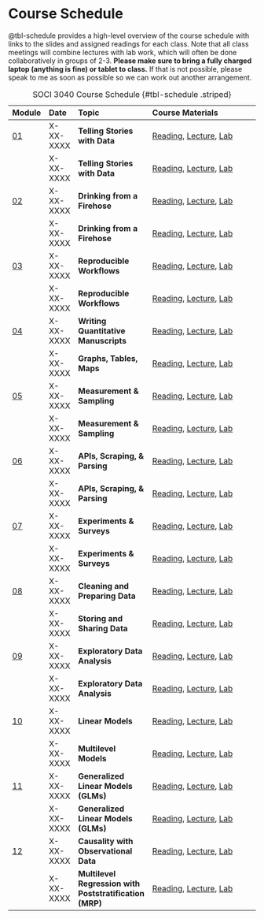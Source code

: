 # Course Schedule

@tbl-schedule provides a high-level overview of the course schedule with links to the slides and assigned readings for each class. Note that all class meetings will combine lectures with lab work, which will often be done collaboratively in groups of 2-3. **Please make sure to bring a fully charged laptop (anything is fine) or tablet to class.** If that is not possible, please speak to me as soon as possible so we can work out another arrangement.


| Module                       | Date      | Topic                                                   | Course Materials                                                                                                                                                |
|:-----------------------------|:----------|:--------------------------------------------------------|:----------------------------------------------------------------------------------------------------------------------------------------------------------------|
| [01](../pages/lecture-01.qmd) | X-XX-XXXX | **Telling Stories with Data**                           | [Reading](https://tellingstorieswithdata.com/01-introduction.html), [Lecture](../slides/deck-01.qmd), [Lab](../pages/lab-week-01/index.qmd)               |
|                              | X-XX-XXXX | **Telling Stories with Data**                           | [Reading](https://tellingstorieswithdata.com/01-introduction.html), [Lecture](../slides/deck-01.qmd), [Lab](../pages/lab-week-01/index.qmd)               |
| [02](../pages/lecture-02.qmd) | X-XX-XXXX | **Drinking from a Firehose**                            | [Reading](https://tellingstorieswithdata.com/02-drinking_from_a_fire_hose.html), [Lecture](../slides/deck-02.qmd), [Lab](../pages/lab-week-02/index.qmd)  |
|                              | X-XX-XXXX | **Drinking from a Firehose**                            | [Reading](https://tellingstorieswithdata.com/02-drinking_from_a_fire_hose.html), [Lecture](../slides/deck-02.qmd), [Lab](../pages/lab-week-02/index.qmd)  |
| [03](../pages/lecture-03.qmd) | X-XX-XXXX | **Reproducible Workflows**                              | [Reading](https://tellingstorieswithdata.com/03-workflow.html), [Lecture](../slides/deck-03.qmd), [Lab](../pages/lab-week-03/index.qmd)                   |
|                              | X-XX-XXXX | **Reproducible Workflows**                              | [Reading](https://tellingstorieswithdata.com/03-workflow.html), [Lecture](../slides/deck-03.qmd), [Lab](../pages/lab-week-03/index.qmd)                   |
| [04](../pages/lecture-04.qmd) | X-XX-XXXX | **Writing Quantitative Manuscripts**                    | [Reading](https://tellingstorieswithdata.com/04-writing_research.html), [Lecture](../slides/deck-04.qmd), [Lab](../pages/lab-week-04/index.qmd)           |
|                              | X-XX-XXXX | **Graphs, Tables, Maps**                                | [Reading](https://tellingstorieswithdata.com/05-static_communication.html), [Lecture](../slides/deck-04.qmd), [Lab](../pages/lab-week-04/index.qmd)       |
| [05](../pages/lecture-05.qmd) | X-XX-XXXX | **Measurement & Sampling**                              | [Reading](https://tellingstorieswithdata.com/06-farm.html), [Lecture](../slides/deck-05.qmd), [Lab](../pages/lab-week-05/index.qmd)                       |
|                              | X-XX-XXXX | **Measurement & Sampling**                              | [Reading](https://tellingstorieswithdata.com/06-farm.html), [Lecture](../slides/deck-05.qmd), [Lab](../pages/lab-week-05/index.qmd)                       |
| [06](../pages/lecture-06.qmd) | X-XX-XXXX | **APIs, Scraping, & Parsing**                           | [Reading](https://tellingstorieswithdata.com/07-gather.html), [Lecture](../slides/deck-06.qmd), [Lab](../pages/lab-week-06/index.qmd)                     |
|                              | X-XX-XXXX | **APIs, Scraping, & Parsing**                           | [Reading](https://tellingstorieswithdata.com/07-gather.html), [Lecture](../slides/deck-06.qmd), [Lab](../pages/lab-week-06/index.qmd)                     |
| [07](../pages/lecture-07.qmd) | X-XX-XXXX | **Experiments & Surveys**                               | [Reading](https://tellingstorieswithdata.com/08-hunt.html), [Lecture](../slides/deck-07.qmd), [Lab](../pages/lab-week-07/index.qmd)                       |
|                              | X-XX-XXXX | **Experiments & Surveys**                               | [Reading](https://tellingstorieswithdata.com/08-hunt.html), [Lecture](../slides/deck-07.qmd), [Lab](../pages/lab-week-07/index.qmd)                       |
| [08](../pages/lecture-08.qmd) | X-XX-XXXX | **Cleaning and Preparing Data**                         | [Reading](https://tellingstorieswithdata.com/09-clean_and_prepare.html), [Lecture](../slides/deck-08.qmd), [Lab](../pages/lab-week-08/index.qmd)          |
|                              | X-XX-XXXX | **Storing and Sharing Data**                            | [Reading](https://tellingstorieswithdata.com/10-store_and_share.html), [Lecture](../slides/deck-08.qmd), [Lab](../pages/lab-week-08/index.qmd)            |
| [09](../pages/lecture-09.qmd) | X-XX-XXXX | **Exploratory Data Analysis**                           | [Reading](https://tellingstorieswithdata.com/11-eda.html), [Lecture](../slides/deck-09.qmd), [Lab](../pages/lab-week-09/index.qmd)                        |
|                              | X-XX-XXXX | **Exploratory Data Analysis**                           | [Reading](https://tellingstorieswithdata.com/11-eda.html), [Lecture](../slides/deck-09.qmd), [Lab](../pages/lab-week-09/index.qmd)                        |
| [10](../pages/lecture-10.qmd) | X-XX-XXXX | **Linear Models**                                       | [Reading](https://tellingstorieswithdata.com/12-ijalm.html), [Lecture](../slides/deck-10.qmd), [Lab](../pages/lab-week-10/index.qmd)                      |
|                              | X-XX-XXXX | **Multilevel Models**                                   | [Reading](https://tellingstorieswithdata.com/13-ijaglm.html#multilevel-modeling), [Lecture](../slides/deck-10.qmd), [Lab](../pages/lab-week-10/index.qmd) |
| [11](../pages/lecture-11.qmd) | X-XX-XXXX | **Generalized Linear Models (GLMs)**                    | [Reading](https://tellingstorieswithdata.com/13-ijaglm.html), [Lecture](../slides/deck-11.qmd), [Lab](../pages/lab-week-11/index.qmd)                     |
|                              | X-XX-XXXX | **Generalized Linear Models (GLMs)**                    | [Reading](https://tellingstorieswithdata.com/13-ijaglm.html), [Lecture](../slides/deck-11.qmd), [Lab](../pages/lab-week-11/index.qmd)                     |
| [12](../pages/lecture-12.qmd) | X-XX-XXXX | **Causality with Observational Data**                   | [Reading](https://tellingstorieswithdata.com/14-causality_from_obs.html), [Lecture](../slides/deck-12.qmd), [Lab](../pages/lab-week-12/index.qmd)         |
|                              | X-XX-XXXX | **Multilevel Regression with Poststratification (MRP)** | [Reading](https://tellingstorieswithdata.com/15-mrp.html), [Lecture](../slides/deck-12.qmd), [Lab](../pages/lab-week-12/index.qmd)                        |

: SOCI 3040 Course Schedule {#tbl-schedule .striped}